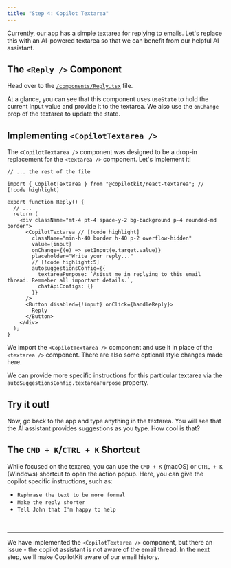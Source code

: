 ```yaml
---
title: "Step 4: Copilot Textarea"
---
```


Currently, our app has a simple textarea for replying to emails. Let's replace this with an AI-powered textarea so that we can benefit from our helpful AI assistant.

## The `<Reply />` Component

Head over to the [`/components/Reply.tsx`](https://github.com/CopilotKit/example-textarea/blob/base-start-here/components/Reply.tsx) file.

At a glance, you can see that this component uses `useState` to hold the current input value and provide it to the textarea. We also use the `onChange` prop of the textarea to update the state.

## Implementing `<CopilotTextarea />`

The `<CopilotTextarea />` component was designed to be a drop-in replacement for the `<textarea />` component. Let's implement it!

```tsx title="components/Reply.tsx"
// ... the rest of the file

import { CopilotTextarea } from "@copilotkit/react-textarea"; // [!code highlight]

export function Reply() {
  // ...
  return (
    <div className="mt-4 pt-4 space-y-2 bg-background p-4 rounded-md border">
      <CopilotTextarea // [!code highlight]
        className="min-h-40 border h-40 p-2 overflow-hidden"
        value={input}
        onChange={(e) => setInput(e.target.value)}
        placeholder="Write your reply..."
        // [!code highlight:5]
        autosuggestionsConfig={{
          textareaPurpose: `Asisst me in replying to this email thread. Remmeber all important details.`,
          chatApiConfigs: {}
        }}
      />
      <Button disabled={!input} onClick={handleReply}>
        Reply
      </Button>
    </div>
  );
}
```

We import the `<CopilotTextarea />` component and use it in place of the `<textarea />` component. There are also some optional style changes made here.

We can provide more specific instructions for this particular textarea via the `autoSuggestionsConfig.textareaPurpose` property.

## Try it out!

Now, go back to the app and type anything in the textarea. You will see that the AI assistant provides suggestions as you type. How cool is that?

## The `CMD + K`/`CTRL + K` Shortcut

While focused on the texarea, you can use the `CMD + K` (macOS) or `CTRL + K` (Windows) shortcut to open the action popup. Here, you can give the copilot specific instructions, such as:

- `Rephrase the text to be more formal`
- `Make the reply shorter`
- `Tell John that I'm happy to help`

<br />
<hr />

We have implemented the `<CopilotTextarea />` component, but there an issue - the copilot assistant is not aware of the email thread. In the next step, we'll make CopilotKit aware of our email history.
